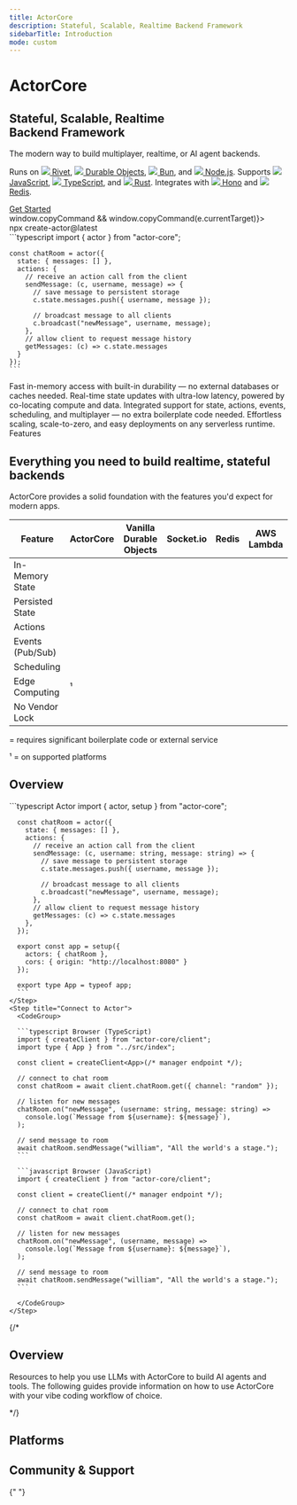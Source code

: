 ```yaml
---
title: ActorCore
description: Stateful, Scalable, Realtime Backend Framework
sidebarTitle: Introduction
mode: custom
---
```


<div className="landing-root">

<CardGroup cols={2}>
  <div>
    <h1 style={{ fontSize: "2.25rem", fontWeight: "bold", marginBottom: "0.5rem", color: "#ff4f00" }}>ActorCore</h1>
    <h2 style={{ fontSize: "2.25rem", marginBottom: "1rem", color: "white" }}>Stateful, Scalable, Realtime<br/>Backend Framework</h2>
    <p style={{ fontSize: "1.125rem", marginBottom: "1rem" }}>The modern way to build multiplayer, realtime, or AI agent backends.</p>
    <p style={{ fontSize: "1.125rem" }}>
      Runs on 
      <a class="platform-link no-break" href="/platforms/rivet"><img class="inline-icon" src="/images/platforms/rivet-white.svg" /> Rivet</a>, 
      <a class="platform-link no-break" href="/platforms/cloudflare-workers"><img class="inline-icon" src="/images/platforms/cloudflare-workers.svg" /> Durable Objects</a>, 
      <a class="platform-link no-break" href="/platforms/bun"><img class="inline-icon" src="/images/platforms/bun.svg" /> Bun</a>, and 
      <a class="platform-link no-break" href="/platforms/nodejs"><img class="inline-icon" src="/images/platforms/nodejs.svg" /> Node.js</a>.
	  Supports
      <a class="platform-link no-break" href="/clients/javascript"><img class="inline-icon" src="/images/clients/javascript.svg" /> JavaScript</a>, 
      <a class="platform-link no-break" href="/clients/javascript"><img class="inline-icon" src="/images/clients/typescript.svg" /> TypeScript</a>, and 
      <a class="platform-link no-break" href="/clients/rust"><img class="inline-icon" src="/images/clients/rust.svg" /> Rust</a>.
	  Integrates with 
      <a class="platform-link no-break" href="/integrations/hono"><img class="inline-icon" src="/images/platforms/hono.svg" /> Hono</a> and 
      <a class="platform-link no-break" href="/drivers/redis"><img class="inline-icon" src="/images/platforms/redis.svg" /> Redis</a>.
    </p> 
    <div className="buttons-container">
      <a href="/concepts/overview" className="button button-orange">Get Started</a>
      <div className="copy-command-container copy-command-button" 
        onClick={(e) => window.copyCommand && window.copyCommand(e.currentTarget)}>
        <div className="copy-command-text">
          npx create-actor@latest
        </div>
        <div className="icon-container">
          <div className="copy-icon"><Icon icon="copy" /></div>
          <div className="check-icon"><Icon icon="check" /></div>
        </div>
      </div>
    </div>
  </div>
  <div style={{ marginTop: "-1.25rem", overflow: "hidden" /* fix scrolling bug */ }}>
    ```typescript
    import { actor } from "actor-core";

    const chatRoom = actor({
	  state: { messages: [] },
      actions: {
        // receive an action call from the client
        sendMessage: (c, username, message) => {
          // save message to persistent storage
          c.state.messages.push({ username, message });

          // broadcast message to all clients
          c.broadcast("newMessage", username, message);
        },
		// allow client to request message history
		getMessages: (c) => c.state.messages
      }
    });
    ```
  </div>
</CardGroup>

<div style={{ height: "16px" }} />

<CardGroup cols={4}>
  <Card title="Persistent, In-Memory State" icon="floppy-disk">
    Fast in-memory access with built-in durability — no external databases or
    caches needed.
  </Card>
  <Card title="Ultra-Fast State Updates" icon="bolt">
    Real-time state updates with ultra-low latency, powered by co-locating
    compute and data.
  </Card>
  <Card title="Batteries Included" icon="hammer-brush">
    Integrated support for state, actions, events, scheduling, and multiplayer — no
    extra boilerplate code needed.
  </Card>
  <Card title="Serverless & Scalable" icon="microchip">
    Effortless scaling, scale-to-zero, and easy deployments on any serverless
    runtime.
  </Card>
</CardGroup>

<div style={{ height: "16px" }} />

<div class="text-center text-white text-xl font-semibold not-prose mt-8 mb-4">
  Features
</div>

<CardGroup cols={3}>
  <Card
    title="State"
    href="/concepts/state"
    icon="floppy-disk"
    horizontal={true}
  />
  <Card title="Actions" href="/concepts/actions" icon="bolt" horizontal={true} />
  <Card
    title="Events"
    href="/concepts/events"
    icon="tower-cell"
    horizontal={true}
  />
  <Card
    title="Scheduling"
    href="/concepts/schedule"
    icon="clock"
    horizontal={true}
  />
  <Card
    title="Connections & Multiplayer"
    href="/concepts/connections"
    icon="network-wired"
    horizontal={true}
  />
  <Card
    title="Metadata"
    href="/concepts/metadata"
    icon="tag"
    horizontal={true}
  />
</CardGroup>

<div style={{ height: "128px" }} />

<div class="text-center">
	<h2>Everything you need to build realtime, stateful backends</h2>
	<p>ActorCore provides a solid foundation with the features you'd expect for modern apps.</p>

  <table style={{ marginLeft: "auto", marginRight: "auto", width: "max-content" }}>
    <thead>
      <tr>
        <th>Feature</th>
        <th>ActorCore</th>
        <th>Vanilla Durable Objects</th>
        <th>Socket.io</th>
        <th>Redis</th>
        <th>AWS Lambda</th>
      </tr>
    </thead>
    <tbody>
      <tr>
        <td>In-Memory State</td>
        <td><Icon icon="check" iconType="solid" /></td>
        <td><Icon icon="check" iconType="solid" /></td>
        <td><Icon icon="check" iconType="solid" /></td>
        <td><Icon icon="check" iconType="solid" /></td>
        <td></td>
      </tr>
      <tr>
        <td>Persisted State</td>
        <td><Icon icon="check" iconType="solid" /></td>
        <td><Icon icon="check" iconType="solid" /></td>
        <td></td>
        <td></td>
        <td></td>
      </tr>
      <tr>
        <td>Actions</td>
        <td><Icon icon="check" iconType="solid" /></td>
        <td><Icon icon="check" iconType="solid" /></td>
        <td><Icon icon="check" iconType="solid" /></td>
        <td></td>
        <td><Icon icon="check" iconType="solid" /></td>
      </tr>
      <tr>
        <td>Events (Pub/Sub)</td>
        <td><Icon icon="check" iconType="solid" /></td>
        <td><Icon icon="minus" color="gray" iconType="solid" /></td>
        <td><Icon icon="check" iconType="solid" /></td>
        <td><Icon icon="check" iconType="solid" /></td>
        <td></td>
      </tr>
      <tr>
        <td>Scheduling</td>
        <td><Icon icon="check" iconType="solid" /></td>
        <td><Icon icon="minus" color="gray" iconType="solid" /></td>
        <td></td>
        <td></td>
        <td><Icon icon="minus" color="gray" iconType="solid" /></td>
      </tr>
      <tr>
        <td>Edge Computing</td>
        <td><Icon icon="check" iconType="solid" />¹</td>
        <td><Icon icon="check" iconType="solid" /></td>
        <td></td>
        <td></td>
        <td><Icon icon="check" iconType="solid" /></td>
      </tr>
      <tr>
        <td>No Vendor Lock</td>
        <td><Icon icon="check" iconType="solid" /></td>
        <td></td>
        <td><Icon icon="check" iconType="solid" /></td>
        <td><Icon icon="check" iconType="solid" /></td>
        <td></td>
      </tr>
    </tbody>
  </table>

  <p class="text-center"><Icon icon="minus" color="gray" iconType="solid" /> = requires significant boilerplate code or external service</p>
  <p class="text-center">¹ = on supported platforms</p>
</div>

<div style={{ height: "96px" }} />

<h2 class="text-white text-2xl font-semibold not-prose mt-8 mb-4">
  Overview
</h2>

<Steps>
    <Step title="Create Actor">
      ```typescript Actor
      import { actor, setup } from "actor-core";

      const chatRoom = actor({
		state: { messages: [] },
        actions: {
          // receive an action call from the client
          sendMessage: (c, username: string, message: string) => {
            // save message to persistent storage
            c.state.messages.push({ username, message });

            // broadcast message to all clients
            c.broadcast("newMessage", username, message);
          },
          // allow client to request message history
          getMessages: (c) => c.state.messages
        },
      });

	  export const app = setup({
        actors: { chatRoom },
        cors: { origin: "http://localhost:8080" }
      });

      export type App = typeof app;
      ```
    </Step>
    <Step title="Connect to Actor">
      <CodeGroup>

      ```typescript Browser (TypeScript)
      import { createClient } from "actor-core/client";
      import type { App } from "../src/index";

      const client = createClient<App>(/* manager endpoint */);

      // connect to chat room
      const chatRoom = await client.chatRoom.get({ channel: "random" });

      // listen for new messages
      chatRoom.on("newMessage", (username: string, message: string) =>
        console.log(`Message from ${username}: ${message}`),
      );

      // send message to room
      await chatRoom.sendMessage("william", "All the world's a stage.");
      ```

      ```javascript Browser (JavaScript)
      import { createClient } from "actor-core/client";

      const client = createClient(/* manager endpoint */);

      // connect to chat room
      const chatRoom = await client.chatRoom.get();

      // listen for new messages
      chatRoom.on("newMessage", (username, message) =>
        console.log(`Message from ${username}: ${message}`),
      );

      // send message to room
      await chatRoom.sendMessage("william", "All the world's a stage.");
      ```

      </CodeGroup>
    </Step>

</Steps>

{/*

<h2 class="text-white text-2xl font-semibold not-prose mt-8 mb-4">
  Overview
</h2>

Resources to help you use LLMs with ActorCore to build AI agents and tools. The following guides provide information on how to use ActorCore with your vibe coding workflow of choice.

<CardGroup cols={3}>
  <Card title="Cursor" href="/llm/cursor" horizontal={true} />
  <Card title="Windsurf" href="/llm/windsurf" horizontal={true} />
  <Card title="Claude Code" href="/llm/claude" horizontal={true} />
  <Card title="llms.txt" href="/llm/llms" horizontal={true} />
  <Card title="llms-full.txt" href="/llm/llms-full" horizontal={true} />
  <Card title="prompt.txt" href="/llm/prompt" horizontal={true} />
</CardGroup>

*/}

<h2 class="text-white text-2xl font-semibold not-prose mt-8 mb-4">
  Platforms
</h2>

<CardGroup cols={4}>
	<Card title="Rivet" href="/platforms/rivet" horizontal={true} />
	<Card title="Durable Objects" href="/platforms/cloudflare-workers" horizontal={true} />
	<Card title="Bun" href="/platforms/bun" horizontal={true} />
	<Card title="Node.js" href="/platforms/nodejs" horizontal={true} />
</CardGroup>

<h2 class="text-white text-2xl font-semibold not-prose mt-8 mb-4">
  Community & Support
</h2>

{" "}

<CardGroup cols={3}>
  <Card
    title="GitHub Discussions"
    icon="github"
    horizontal={true}
    href="https://github.com/rivet-gg/actor-core/discussions"
  />
  <Card
    title="GitHub Issues"
    icon="github"
    horizontal={true}
    href="https://github.com/rivet-gg/actor-core/issues"
  />
  <Card
    title="X"
    icon="x-twitter"
    horizontal={true}
    href="https://x.com/rivet_gg"
  />
  <Card
    title="Bluesky"
    icon="bluesky"
    horizontal={true}
    href="https://bsky.app/profile/rivet.gg"
  />
  <Card
    title="Discord"
    icon="discord"
    horizontal={true}
    href="https://rivet.gg/discord"
  />
</CardGroup>

</div>
